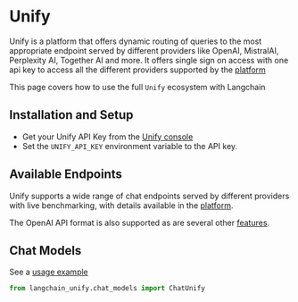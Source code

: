 # Unify
Unify is a platform that offers dynamic routing of queries to the most appropriate endpoint served by different providers like OpenAI, MistralAI, Perplexity AI, Together AI and more. It offers single sign on access with one api key to access all the different providers supported by the [platform](https://unify.ai/hub)

This page covers how to use the full `Unify` ecosystem with Langchain

## Installation and Setup

- Get your Unify API Key from the [Unify console](https://console.unify.ai/)
- Set the `UNIFY_API_KEY` environment variable to the API key.

## Available Endpoints

Unify supports a wide range of chat endpoints served by different providers with live benchmarking, with details available in the [platform](https://unify.ai/hub). 

The OpenAI API format is also supported as are several other [features](https://unify.ai/docs/hub/).

## Chat Models
See a [usage example](https://python.langchain.com/docs/integrations/chat/unify)


```python
from langchain_unify.chat_models import ChatUnify
```
